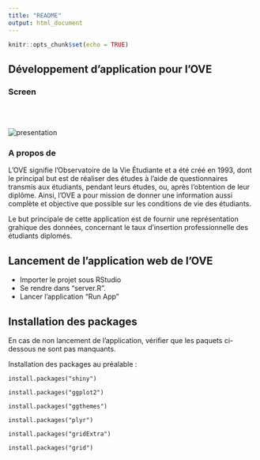 ```yaml
---
title: "README"
output: html_document
---
```


```r
knitr::opts_chunk$set(echo = TRUE)
```
## Développement d'application pour l'OVE

### Screen
</br>
</br>

![](presentation.png "presentation")


### A propos de 


L'OVE signifie l'Observatoire de la Vie Étudiante et a été créé en 1993, dont le principal but est de réaliser des études à l'aide de questionnaires transmis aux étudiants, pendant leurs études, ou, après l'obtention de leur diplôme. Ainsi, l’OVE a pour mission de donner une information aussi complète et objective que possible sur les conditions de vie des étudiants. 

Le but principale de cette application est de fournir une représentation grahique des données, concernant le taux d'insertion professionnelle des étudiants diplomés. 

## Lancement de l'application web de l'OVE

* Importer le projet sous RStudio
* Se rendre dans "server.R".
* Lancer l'application "Run App"


## Installation des packages

En cas de non lancement de l'application, vérifier que les paquets ci-dessous ne sont pas manquants. 

Installation des packages au préalable :

```package
install.packages("shiny")
```

```package
install.packages("ggplot2")
```

```package
install.packages("ggthemes")
```

```package
install.packages("plyr")
```

```package
install.packages("gridExtra")
```

```package
install.packages("grid")
```
